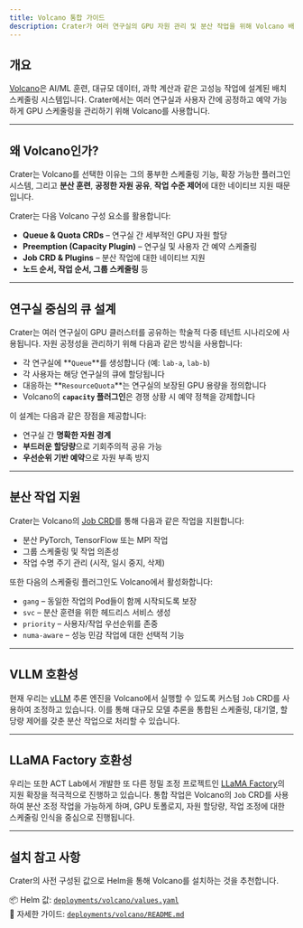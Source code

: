 ```yaml
---
title: Volcano 통합 가이드
description: Crater가 여러 연구실의 GPU 자원 관리 및 분산 작업을 위해 Volcano 배치 스케줄러를 어떻게 사용하는지.
---
```


## 개요

[Volcano](https://volcano.sh/en/)은 AI/ML 훈련, 대규모 데이터, 과학 계산과 같은 고성능 작업에 설계된 배치 스케줄링 시스템입니다. Crater에서는 여러 연구실과 사용자 간에 공정하고 예약 가능하게 GPU 스케줄링을 관리하기 위해 Volcano를 사용합니다.

---

## 왜 Volcano인가?

Crater는 Volcano를 선택한 이유는 그의 풍부한 스케줄링 기능, 확장 가능한 플러그인 시스템, 그리고 **분산 훈련**, **공정한 자원 공유**, **작업 수준 제어**에 대한 네이티브 지원 때문입니다.

Crater는 다음 Volcano 구성 요소를 활용합니다:

- **Queue & Quota CRDs** – 연구실 간 세부적인 GPU 자원 할당
- **Preemption (Capacity Plugin)** – 연구실 및 사용자 간 예약 스케줄링
- **Job CRD & Plugins** – 분산 작업에 대한 네이티브 지원
- **노드 순서, 작업 순서, 그룹 스케줄링** 등

---

## 연구실 중심의 큐 설계

Crater는 여러 연구실이 GPU 클러스터를 공유하는 학술적 다중 테넌트 시나리오에 사용됩니다. 자원 공정성을 관리하기 위해 다음과 같은 방식을 사용합니다:

- 각 연구실에 **`Queue`**를 생성합니다 (예: `lab-a`, `lab-b`)
- 각 사용자는 해당 연구실의 큐에 할당됩니다
- 대응하는 **`ResourceQuota`**는 연구실의 보장된 GPU 용량을 정의합니다
- Volcano의 **`capacity` 플러그인**은 경쟁 상황 시 예약 정책을 강제합니다

이 설계는 다음과 같은 장점을 제공합니다:

- 연구실 간 **명확한 자원 경계**
- **부드러운 할당량**으로 기회주의적 공유 가능
- **우선순위 기반 예약**으로 자원 부족 방지

---

## 분산 작업 지원

Crater는 Volcano의 [Job CRD](https://volcano.sh/en/docs/job-tutorial/)를 통해 다음과 같은 작업을 지원합니다:

- 분산 PyTorch, TensorFlow 또는 MPI 작업
- 그룹 스케줄링 및 작업 의존성
- 작업 수명 주기 관리 (시작, 일시 중지, 삭제)

또한 다음의 스케줄링 플러그인도 Volcano에서 활성화합니다:

- `gang` – 동일한 작업의 Pod들이 함께 시작되도록 보장
- `svc` – 분산 훈련을 위한 헤드리스 서비스 생성
- `priority` – 사용자/작업 우선순위를 존중
- `numa-aware` – 성능 민감 작업에 대한 선택적 기능

---

## VLLM 호환성

현재 우리는 [vLLM](https://github.com/vllm-project/vllm) 추론 엔진을 Volcano에서 실행할 수 있도록 커스텀 `Job` CRD를 사용하여 조정하고 있습니다. 이를 통해 대규모 모델 추론을 통합된 스케줄링, 대기열, 할당량 제어를 갖춘 분산 작업으로 처리할 수 있습니다.

---

## LLaMA Factory 호환성

우리는 또한 ACT Lab에서 개발한 또 다른 정밀 조정 프로젝트인 [LLaMA Factory](https://github.com/hiyouga/LLaMA-Factory)의 지원 확장을 적극적으로 진행하고 있습니다. 통합 작업은 Volcano의 `Job` CRD를 사용하여 분산 조정 작업을 가능하게 하며, GPU 토폴로지, 자원 할당량, 작업 조정에 대한 스케줄링 인식을 중심으로 진행됩니다.

---

## 설치 참고 사항

Crater의 사전 구성된 값으로 Helm을 통해 Volcano를 설치하는 것을 추천합니다.

📦 Helm 값: [`deployments/volcano/values.yaml`](../deployments/volcano/values.yaml)  
📖 자세한 가이드: [`deployments/volcano/README.md`](../deployments/volcano/README.md)